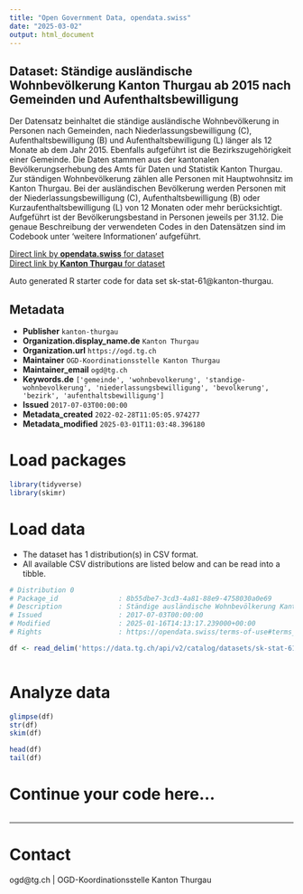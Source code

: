 ```yaml
---
title: "Open Government Data, opendata.swiss"
date: "2025-03-02"
output: html_document
---
```


## Dataset: Ständige ausländische Wohnbevölkerung Kanton Thurgau ab 2015 nach Gemeinden und Aufenthaltsbewilligung

Der Datensatz beinhaltet die ständige ausländische Wohnbevölkerung in Personen nach Gemeinden, nach Niederlassungsbewilligung (C), Aufenthaltsbewilligung (B) und Aufenthaltsbewilligung (L) länger als 12 Monate ab dem Jahr 2015. Ebenfalls aufgeführt ist die Bezirkszugehörigkeit einer Gemeinde.
Die Daten stammen aus der kantonalen Bevölkerungserhebung des Amts für Daten und Statistik Kanton Thurgau. Zur ständigen Wohnbevölkerung zählen alle Personen mit Hauptwohnsitz im Kanton Thurgau. Bei der ausländischen Bevölkerung werden Personen mit der Niederlassungsbewilligung (C), Aufenthaltsbewilligung (B) oder Kurzaufenthaltsbewilligung (L) von 12 Monaten oder mehr berücksichtigt. Aufgeführt ist der Bevölkerungsbestand in Personen jeweils per 31.12. Die genaue Beschreibung der verwendeten Codes in den Datensätzen sind im Codebook unter 'weitere Informationen' aufgeführt.

[Direct link by **opendata.swiss** for dataset](https://opendata.swiss/de/dataset/standige-auslandische-wohnbevolkerung-kanton-thurgau-ab-2015-nach-gemeinden-und-aufenthaltsbewi)<br>
[Direct link by **Kanton Thurgau** for dataset](https://data.tg.ch/explore/dataset/sk-stat-61/)

Auto generated R starter code for data set sk-stat-61@kanton-thurgau.

## Metadata

- **Publisher** `kanton-thurgau`
- **Organization.display_name.de** `Kanton Thurgau`
- **Organization.url** `https://ogd.tg.ch`
- **Maintainer** `OGD-Koordinationsstelle Kanton Thurgau`
- **Maintainer_email** `ogd@tg.ch`
- **Keywords.de** `['gemeinde', 'wohnbevolkerung', 'standige-wohnbevolkerung', 'niederlassungsbewilligung', 'bevolkerung', 'bezirk', 'aufenthaltsbewilligung']`
- **Issued** `2017-07-03T00:00:00`
- **Metadata_created** `2022-02-28T11:05:05.974277`
- **Metadata_modified** `2025-03-01T11:03:48.396180`


# Load packages

```r

library(tidyverse)
library(skimr)

```

# Load data

-   The dataset has 1 distribution(s) in CSV format.
-   All available CSV distributions are listed below and can be read into a tibble.

```r

# Distribution 0
# Package_id               : 8b55dbe7-3cd3-4a81-88e9-4758030a0e69
# Description              : Ständige ausländische Wohnbevölkerung Kanton Thurgau ab 2015 nach Gemeinden und Aufenthaltsbewilligung (csv)
# Issued                   : 2017-07-03T00:00:00
# Modified                 : 2025-01-16T14:13:17.239000+00:00
# Rights                   : https://opendata.swiss/terms-of-use#terms_by

df <- read_delim('https://data.tg.ch/api/v2/catalog/datasets/sk-stat-61/exports/csv?use_labels=true')



```

# Analyze data

```r

glimpse(df)
str(df)
skim(df)

head(df)
tail(df)

```

# Continue your code here...

```r

```

------------------------------------------------------------------------

# Contact

ogd@tg.ch | OGD-Koordinationsstelle Kanton Thurgau
